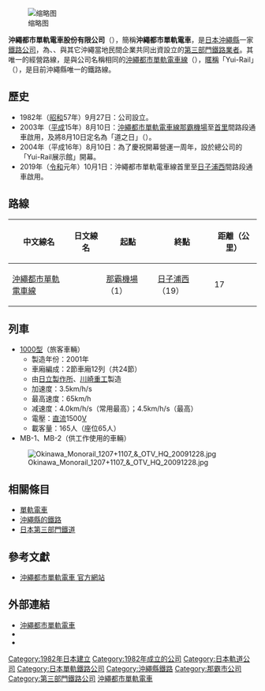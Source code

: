 {{noteTA
|G1=Transport
}}
{{About|沖繩都市單軌電車公司|沖繩都市單軌電車公司所營運的鐵路線|沖繩都市單軌電車線}}
{{Infobox rail system-route
|rail_name=沖繩都市單軌電車<br><small>{{lang|ja|沖縄都市モノレール}}</small>
|name_bgcolor
|banner_color=
|sec_banner_color=
|third_banner_color=
|logo_filename=Yui Rail Logo.gif
|image_width=250px
|logo_bgcolor=white
|logo_note=
|system_map=
|mapimage_width=300px
|map_bgcolor=
|code_name=
|locale=[[日本|日本]][[沖繩縣|沖繩縣]][[那霸市|那霸市]]、[[浦添市|浦添市]]
|service_type=[[單軌電車|單軌電車]]
|begin_operation=2003年8月10日
|end_operation=
|operation_note=
|system_length=
|length_in_operation=17 [[公里|公里]]
|total_length=
|lines=1
|stations=19
|main_route=[[沖繩都市單軌電車線|沖繩都市單軌電車線]]
|secondary_route=
|branch_route=
|main_stations=[[那霸機場站|那霸機場]]<BR>[[旭橋站|旭橋]]<BR>[[縣廳前站_(沖繩縣)|縣廳前]]
|ridership=每日35,000人次
|fleet_size=12列 × 每列2節
|track_gauge=跨座式單軌，無軌距
|depot=
|operator=
|franchise=
|hq={{JPN}}[[沖繩縣|沖繩縣]][[那霸市|那霸市]]<br>字安次嶺377番地2號
|key_person=美里義雅（[[代表取締役|代表取締役]]社長）
|website=www.yui-rail.co.jp
}}
{{Infobox company
| name = 沖繩都市單軌電車股份有限公司<br><small>{{lang|ja|沖縄都市モノレール株式会社}}</small>
| name_en = Okinawa Urban Monorail, Inc.
| type = [[股份有限公司|股份有限公司]]
| foundation = 1982年9月27日
| key_people = 美里義雅（[[代表取締役|代表取締役]]社長）
| location = {{JPN}}[[沖繩縣|沖繩縣]][[那霸市|那霸市]]<br>字安次嶺377番地2號
| area_served = [[那霸市|那霸市]]、[[浦添市|浦添市]]
| industry =[[鐵道業|鐵道]]
| revenue = {{increase}}[[日幣|日幣]]35.87億元 (2017年3月)
| operating_income = {{increase}}[[日幣|日幣]]2.56億元 (2017年3月)
| net_income = {{increase}}[[日幣|日幣]]2.21億元 (2017年3月)
| assets = {{increase}}[[日幣|日幣]]214.12億元 (2017年3月)
|major_shareholder =
* [[沖繩縣|沖繩縣政府]] 34.09%
* [[那霸市|那霸市政府]] 34.09%
* {{link-ja|沖繩振興開發金融公庫|沖縄振興開発金融公庫}} 13.64%
* {{link-ja|沖繩電力公司|沖縄電力}} 2.86%
* [[琉球銀行|琉球銀行]]
* {{link-ja|沖繩銀行|沖縄銀行}}
* 其他41間公司
}}

[[File:Okinawa_Monorail_Control_Center.jpg|缩略图]]

'''沖繩都市單軌電車股份有限公司'''（{{jpn|j=沖縄都市モノレール|hg=おきなわとしモノレール|rm=Okinawa Toshi Monorēru|f=y}}），簡稱'''沖繩都市單軌電車'''，是[[日本|日本]][[沖繩縣|沖繩縣]]一家[[鐵路公司|鐵路公司]]，為{{link-ja|沖繩縣廳|沖縄県庁}}、{{link-ja|那霸市役所|那覇市役所}}、{{link-ja|沖繩振興開發金融公庫|沖縄振興開発金融公庫}}與其它沖繩當地民間企業共同出資設立的[[日本第三部門鐵道|第三部門鐵路業者]]。其唯一的經營路線，是與公司名稱相同的[[沖繩都市單軌電車線|沖繩都市單軌電車線]]（{{lang|ja|沖縄都市モノレール線}}），[[暱稱|暱稱]]「Yui-Rail」（{{lang|ja|ゆいレール}}），是目前沖繩縣唯一的鐵路線。

==歷史==
* 1982年（[[昭和|昭和]]57年）9月27日：公司設立。 
* 2003年（[[平成|平成]]15年）8月10日：[[冲绳都市单轨电车线|沖繩都市單軌電車線]][[那霸機場車站|那霸機場]]至[[首里車站|首里]]間路段通車啟用，及將8月10日定名為「道之日」（{{lang|ja|道の日}}）。 
* 2004年（平成16年）8月10日：為了慶祝開幕營運一周年，設於總公司的「Yui-Rail展示館」開幕。
* 2019年（[[令和|令和]]元年）10月1日：沖繩都市單軌電車線首里至[[日子浦西站|日子浦西]]間路段通車啟用。

==路線==
{| class=wikitable
|-
!中文線名
!日文線名
!起點
!終點
!距離（公里）
|-
|[[沖繩都市單軌電車線|沖繩都市單軌電車線]]
|{{lang|ja|沖縄都市モノレール線}}
|[[那霸機場站|那霸機場]]（1）
|[[日子浦西站|日子浦西]]（19）
|17
|}

== 列車 ==
* [[沖繩都市單軌電車1000型電車|1000型]]（旅客車輛）
** 製造年份：2001年
** 車廂編成：2節車廂12列（共24節）
** 由[[日立製作所|日立製作所]]、[[川崎重工|川崎重工]]製造
** 加速度：3.5km/h/s
** 最高速度：65km/h
** 减速度：4.0km/h/s（常用最高）；4.5km/h/s（最高）
** 電壓：[[直流電|直流]]1500[[伏特|V]]
** 載客量：165人（座位65人）
* MB-1、MB-2（供工作使用的車輛）
[[File:Okinawa_Monorail_1207+1107_&_OTV_HQ_20091228.jpg|thumb]]

==相關條目==
* [[單軌電車|單軌電車]]
* [[沖繩縣的鐵路|沖繩縣的鐵路]]
* [[日本第三部門鐵道|日本第三部門鐵道]]

==參考文獻==

* {{ja}}[http://www.yui-rail.co.jp/ 沖繩都市單軌電車 官方網站] {{Wayback|url=http://www.yui-rail.co.jp/ |date=20071023070432 }}

==外部連結==
{{DEFAULTSORT:Okinawa-Toshi-Monorail}}
{{Commonscat|Okinawa_Monorail}}
* [http://www.yui-rail.co.jp/ 沖繩都市單軌電車] {{Wayback|url=http://www.yui-rail.co.jp/ |date=20071023070432 }}{{ja}}{{en}}{{ko}}{{zh-tw}}{{zh-cn}}
*{{twitter|okinawa_yuirail}}
*{{facebook|yuirail}}
{{日本第三部門鐵道單位}}
{{日本單軌鐵道業者}}
{{Portal bar|日本|鐵路|琉球群島|沖繩|企業|日本鐵路|城市軌道交通}}
[[Category:1982年日本建立|Category:1982年日本建立]]
[[Category:1982年成立的公司|Category:1982年成立的公司]]
[[Category:日本軌道公司|Category:日本軌道公司]]
[[Category:日本單軌鐵路公司|Category:日本單軌鐵路公司]]
[[Category:沖繩縣鐵路|Category:沖繩縣鐵路]]
[[Category:那霸市公司|Category:那霸市公司]]
[[Category:第三部門鐵路公司|Category:第三部門鐵路公司]]
[[Category:沖繩都市單軌電車|]]